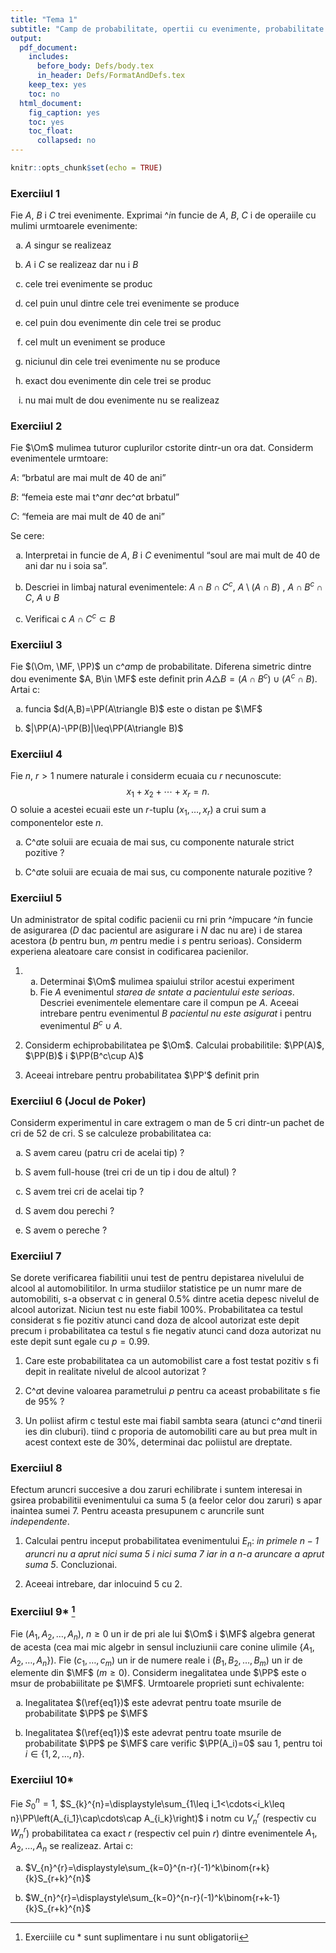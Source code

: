 ```yaml
---
title: "Tema 1"
subtitle: "Camp de probabilitate, opertii cu evenimente, probabilitate conditionata si formula lui Bayes"
output:
  pdf_document:
    includes:
      before_body: Defs/body.tex
      in_header: Defs/FormatAndDefs.tex
    keep_tex: yes
    toc: no
  html_document:
    fig_caption: yes
    toc: yes
    toc_float:
      collapsed: no
---
```


```r
knitr::opts_chunk$set(echo = TRUE)
```

### Exerci\c tiul 1
Fie $A$, $B$ \c si $C$ trei evenimente. Exprima\c ti $\^ i$n func\c tie de $A$, $B$, $C$ \c si de opera\c tiile cu mul\c timi urm\u atoarele evenimente: 

  a) $A$ singur se realizeaz\u a
  
  b) $A$ \c si $C$ se realizeaz\u a dar nu \c si $B$
  
  c) cele trei evenimente se produc
  
  d) cel pu\c tin unul dintre cele trei evenimente se produce
  
  e) cel pu\c tin dou\u a evenimente din cele trei se produc 
  
  f) cel mult un eveniment se produce
  
  g) niciunul din cele trei evenimente nu se produce
  
  h) exact dou\u a evenimente din cele trei se produc 
  
  i) nu mai mult de dou\u a evenimente nu se realizeaz\u a 

### Exerci\c tiul 2
Fie $\Om$ mul\c timea tuturor cuplurilor c\u as\u atorite dintr-un ora\c s dat. Consider\u am evenimentele urm\u atoare: 

  $A$: "b\u arbatul are mai mult de 40 de ani"
  
  $B$: "femeia este mai t$\^ a$n\u ar\u a dec$\^ a$t b\u arbatul"
  
  $C$: "femeia are mai mult de 40 de ani"
  
Se cere: 

  a) Interpreta\c ti in func\c tie de $A$, $B$ \c si $C$ evenimentul "so\c tul are mai mult de 40 de ani dar nu \c si so\c tia sa".
  
  b) Descrie\c ti in limbaj natural evenimentele: $A\cap B\cap C^{c}$, $A\setminus{(A\cap B)}$ , $A\cap B^{c}\cap C$, $A\cup B$
  
  c) Verifica\c ti c\u a $A\cap C^{c} \subset B$

### Exerci\c tiul 3
Fie $(\Om, \MF, \PP)$ un c$\^a$mp de probabilitate. Diferen\c ta simetric\u a dintre dou\u a evenimente $A, B\in \MF$ este definit\u a prin $A	\triangle B=(A\cap B^{c})\cup(A^{c}\cap B)$. Ar\u ata\c ti c\u a:

  a) func\c tia $d(A,B)=\PP(A\triangle B)$ este o distan\c t\u a pe $\MF$
  
  b) $|\PP(A)-\PP(B)|\leq\PP(A\triangle B)$
  
### Exerci\c tiul 4
Fie $n$, $r>1$ numere naturale \c si consider\u am ecua\c tia cu $r$ necunoscute:
$$
x_1+x_2+\cdots+x_r=n.
$$
O solu\c tie a acestei ecua\c tii este un $r$-tuplu $(x_1, \dots, x_r)$ a c\u arui sum\u a a componentelor este $n$.

  a) C$\^a$te solu\c tii are ecua\c tia de mai sus, cu componente naturale strict pozitive ?
  
  b) C$\^a$te solu\c tii are ecua\c tia de mai sus, cu componente naturale pozitive ?

### Exerci\c tiul 5
Un administrator de spital codific\u a pacien\c tii cu r\u ani prin $\^i$mpu\c scare $\^i$n func\c tie de asigurarea ($D$ dac\u a pacientul are asigurare \c si $N$ dac\u a nu are) \c si de starea acestora ($b$ pentru bun\u a, $m$ pentru medie \c si $s$ pentru serioas\u a). Consider\u am experien\c ta aleatoare care consist\u a in codificarea pacien\c tilor. 

  1.  a) Determina\c ti $\Om$ mul\c timea spa\c tiului st\u arilor acestui experiment
      b) Fie $A$ evenimentul *starea de s\u an\u atate a pacientului este serioas\u a*. Descrie\c ti evenimentele elementare care il compun pe $A$. Aceea\c si intrebare pentru evenimentul $B$ *pacientul nu este asigurat* \c si pentru evenimentul $B^c\cup A$.
      
  2. Consider\u am echiprobabilitatea pe $\Om$. Calcula\c ti probabilit\u a\c tile: $\PP(A)$, $\PP(B)$ \c si $\PP(B^c\cup A)$
  
  3. Aceea\c si intrebare pentru probabilitatea $\PP'$ definit\u a prin 
  
  \begin{center}
    \begin{tabular}{c|ccc}
        & $b$ & $m$ & $s$ \\
      \hline
      $O$ & $0,2$ & $0,2$ & $0,1$ \\
      $N$ & $0,1$ & $0,3$ & $0,1$ \\
    \end{tabular}
  \end{center}

### Exerci\c tiul 6 (Jocul de Poker)
Consider\u am experimentul in care extragem o man\u a de $5$ c\u ar\c ti dintr-un pachet de c\u ar\c ti de $52$ de c\u ar\c ti. S\u a se calculeze probabilitatea ca: 
  
  a) S\u a avem careu (patru c\u ar\c ti de acela\c si tip) ?
  
  b) S\u a avem full-house (trei c\u ar\c ti de un tip \c si dou\u a de altul) ? 
  
  c) S\u a avem trei c\u ar\c ti de acela\c si tip ?
  
  d) S\u a avem dou\u a perechi ?
    
  e) S\u a avem o pereche ?
  

### Exerci\c tiul 7
Se dore\c ste verificarea fiabilit\u a\c tii unui test de pentru depistarea nivelului de alcool al automobili\c stilor. In urma studiilor statistice pe un num\u ar mare de automobili\c sti, s-a observat c\u a in general $0.5\%$ dintre ace\c stia dep\u a\c sesc nivelul de alcool autorizat. Niciun test nu este fiabil $100\%$. Probabilitatea ca testul considerat s\u a fie pozitiv atunci cand doza de alcool autorizat\u a este dep\u a\c sit\u a precum \c si probabilitatea ca testul s\u a fie negativ atunci cand doza autorizat\u a nu este dep\u a\c sit\u a sunt egale cu $p=0.99$. 

  1. Care este probabilitatea ca un automobilist care a fost testat pozitiv s\u a fi dep\u a\c sit in realitate nivelul de alcool autorizat ?
  
  2. C$\^a$t devine valoarea parametrului $p$ pentru ca aceast\u a probabilitate s\u a fie de $95\%$ ? 
  
  3. Un poli\c tist afirm\u a c\u a testul este mai fiabil samb\u ata seara (atunci c$\^a$nd tinerii ies din cluburi). \c Stiind c\u a propor\c tia de automobili\c sti care au b\u aut prea mult in acest context este de $30\%$, determina\c ti dac\u a poli\c tistul are dreptate.

### Exerci\c tiul 8
Efectu\u am arunc\u ari succesive a dou\u a zaruri echilibrate \c si suntem interesa\c ti in g\u asirea probabilit\u a\c tii evenimentului ca suma $5$ (a fe\c telor celor dou\u a zaruri) s\u a apar\u a inaintea sumei $7$. Pentru aceasta presupunem c\u a arunc\u arile sunt *independente*. 

  1. Calcula\c ti pentru inceput probabilitatea evenimentului $E_n$: *in primele $n-1$ arunc\u ari nu a ap\u arut nici suma $5$ \c si nici suma $7$ iar in a $n$-a aruncare a ap\u arut suma $5$*. Concluziona\c ti. 
  
  2. Aceea\c si intrebare, dar inlocuind $5$ cu $2$.

### Exerci\c tiul 9* ^[Exerci\c tiile cu * sunt suplimentare \c si nu sunt obligatorii]
Fie $(A_1, A_2, \dots, A_n)$, $n\geq0$ un \c sir de p\u ar\c ti ale lui $\Om$ \c si $\MF$ algebra generat\u a de acesta (cea mai mic\u a algebr\u a in sensul incluziunii care con\c tine \c mul\c timile $\{A_1, A_2, \dots, A_n\}$). Fie $(c_1, \dots,c_m)$ un \c sir de numere reale \c si $(B_1, B_2, \dots, B_m)$ un \c sir de elemente din $\MF$ ($m\geq 0$). Consider\u am inegalitatea
\begin{equation}\label{eq1}
  \displaystyle\sum_{k=1}^{m}c_k\PP(B_k)\geq 0
\end{equation}
unde $\PP$ este o m\u asur\u a de probabiilitate pe $\MF$. Urm\u atoarele propriet\u a\c ti sunt echivalente: 

  a) Inegalitatea $(\ref{eq1})$ este adev\u arat\u a pentru toate m\u asurile de probabilitate $\PP$ pe $\MF$
  
  b) Inegalitatea $(\ref{eq1})$ este adev\u arat\u a pentru toate m\u asurile de probabilitate $\PP$ pe $\MF$ care verific\u a $\PP(A_i)=0$ sau $1$, pentru to\c ti $i\in\{1,2,\dots,n\}$.

### Exerci\c tiul 10*

Fie $S_{0}^{n}=1$, $S_{k}^{n}=\displaystyle\sum_{1\leq i_1<\cdots<i_k\leq n}\PP\left(A_{i_1}\cap\cdots\cap A_{i_k}\right)$ \c si not\u am cu $V_{n}^{r}$ (respectiv cu $W_{n}^{r}$) probabilitatea ca exact $r$ (respectiv cel pu\c tin $r$) dintre evenimentele $A_1, A_2, \dots, A_n$ se realizeaz\u a. Ar\u ata\c ti c\u a: 

  a) $V_{n}^{r}=\displaystyle\sum_{k=0}^{n-r}(-1)^k\binom{r+k}{k}S_{r+k}^{n}$
  
  b) $W_{n}^{r}=\displaystyle\sum_{k=0}^{n-r}(-1)^k\binom{r+k-1}{k}S_{r+k}^{n}$




